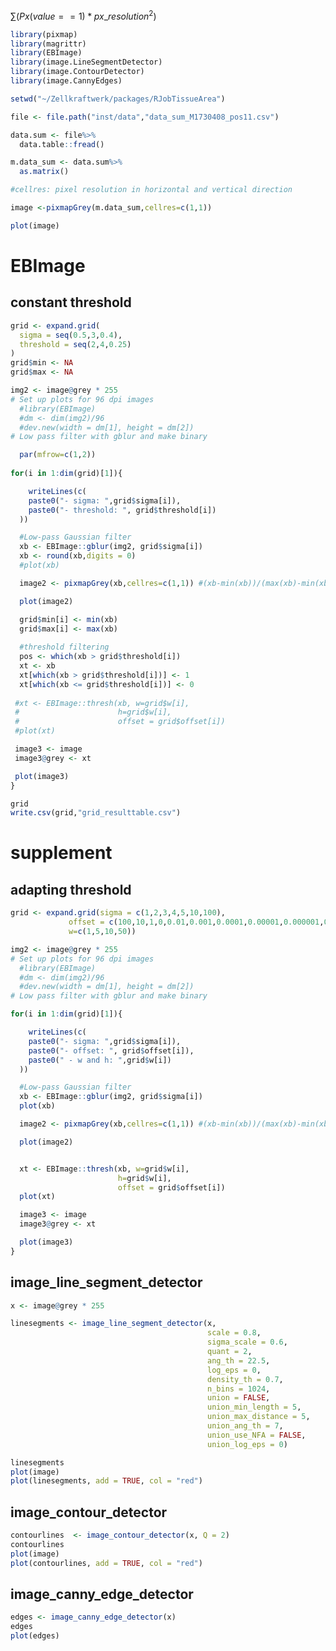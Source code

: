 

$\sum{(Px(value==1)*px\_resolution ^2 )}$

```r
library(pixmap)
library(magrittr)
library(EBImage)
library(image.LineSegmentDetector)
library(image.ContourDetector)
library(image.CannyEdges)

setwd("~/Zellkraftwerk/packages/RJobTissueArea")

file <- file.path("inst/data","data_sum_M1730408_pos11.csv")

data.sum <- file%>%
  data.table::fread()

m.data_sum <- data.sum%>%
  as.matrix()

#cellres: pixel resolution in horizontal and vertical direction

image <-pixmapGrey(m.data_sum,cellres=c(1,1))

plot(image)
```

# EBImage

## constant threshold

```r
grid <- expand.grid(
  sigma = seq(0.5,3,0.4),
  threshold = seq(2,4,0.25)
)
grid$min <- NA
grid$max <- NA

img2 <- image@grey * 255
# Set up plots for 96 dpi images
  #library(EBImage)
  #dm <- dim(img2)/96
  #dev.new(width = dm[1], height = dm[2])
# Low pass filter with gblur and make binary

  par(mfrow=c(1,2))
  
for(i in 1:dim(grid)[1]){

    writeLines(c(
    paste0("- sigma: ",grid$sigma[i]),
    paste0("- threshold: ", grid$threshold[i])
  ))

  #Low-pass Gaussian filter
  xb <- EBImage::gblur(img2, grid$sigma[i])
  xb <- round(xb,digits = 0)
  #plot(xb)

  image2 <- pixmapGrey(xb,cellres=c(1,1)) #(xb-min(xb))/(max(xb)-min(xb))

  plot(image2)

  grid$min[i] <- min(xb)
  grid$max[i] <- max(xb)
  
  #threshold filtering
  pos <- which(xb > grid$threshold[i])
  xt <- xb
  xt[which(xb > grid$threshold[i])] <- 1
  xt[which(xb <= grid$threshold[i])] <- 0
  
 #xt <- EBImage::thresh(xb, w=grid$w[i],
 #                      h=grid$w[i],
 #                      offset = grid$offset[i])
 #plot(xt)

 image3 <- image
 image3@grey <- xt

 plot(image3)
}

grid
write.csv(grid,"grid_resulttable.csv")
```

# supplement

## adapting threshold

```r

grid <- expand.grid(sigma = c(1,2,3,4,5,10,100),
             offset = c(100,10,1,0,0.01,0.001,0.0001,0.00001,0.000001,0.0000001),
             w=c(1,5,10,50))

img2 <- image@grey * 255
# Set up plots for 96 dpi images
  #library(EBImage)
  #dm <- dim(img2)/96
  #dev.new(width = dm[1], height = dm[2])
# Low pass filter with gblur and make binary

for(i in 1:dim(grid)[1]){

    writeLines(c(
    paste0("- sigma: ",grid$sigma[i]),
    paste0("- offset: ", grid$offset[i]),
    paste0(" - w and h: ",grid$w[i])
  ))

  #Low-pass Gaussian filter
  xb <- EBImage::gblur(img2, grid$sigma[i])
  plot(xb)

  image2 <- pixmapGrey(xb,cellres=c(1,1)) #(xb-min(xb))/(max(xb)-min(xb))

  plot(image2)


  xt <- EBImage::thresh(xb, w=grid$w[i],
                        h=grid$w[i],
                        offset = grid$offset[i])
  plot(xt)

  image3 <- image
  image3@grey <- xt

  plot(image3)
}

```

## image_line_segment_detector

```r
x <- image@grey * 255

linesegments <- image_line_segment_detector(x,
                                            scale = 0.8,
                                            sigma_scale = 0.6,
                                            quant = 2,
                                            ang_th = 22.5,
                                            log_eps = 0,
                                            density_th = 0.7,
                                            n_bins = 1024,
                                            union = FALSE,
                                            union_min_length = 5,
                                            union_max_distance = 5,
                                            union_ang_th = 7,
                                            union_use_NFA = FALSE,
                                            union_log_eps = 0)

linesegments
plot(image)
plot(linesegments, add = TRUE, col = "red")
```

## image_contour_detector

```r
contourlines  <- image_contour_detector(x, Q = 2)
contourlines
plot(image)
plot(contourlines, add = TRUE, col = "red")
```

## image_canny_edge_detector

```r
edges <- image_canny_edge_detector(x)
edges
plot(edges)
```
